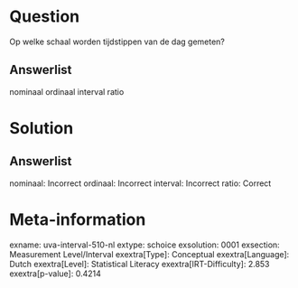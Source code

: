 Question
========

Op welke schaal worden tijdstippen van de dag gemeten?

Answerlist
----------

nominaal
ordinaal
interval
ratio

Solution
========

Answerlist
----------

nominaal: Incorrect
ordinaal: Incorrect
interval: Incorrect
ratio: Correct

Meta-information
================
exname: uva-interval-510-nl
extype: schoice
exsolution: 0001
exsection: Measurement Level/Interval
exextra[Type]: Conceptual
exextra[Language]: Dutch
exextra[Level]: Statistical Literacy
exextra[IRT-Difficulty]: 2.853
exextra[p-value]: 0.4214
